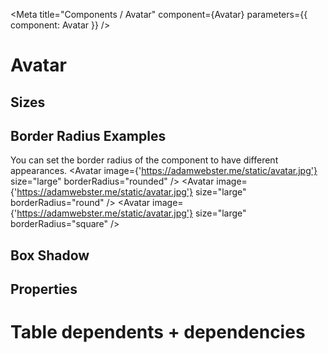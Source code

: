 

<Meta title="Components / Avatar" component={Avatar} parameters={{ component: Avatar }} />

# Avatar

## Sizes 
<Preview>
        <Avatar  image={'https://adamwebster.me/static/avatar.jpg'} size="tiny" />
    <Avatar  image={'https://adamwebster.me/static/avatar.jpg'} size="small" />
    <Avatar  image={'https://adamwebster.me/static/avatar.jpg'} size="medium" />
    <Avatar  image={'https://adamwebster.me/static/avatar.jpg'} size="large" />
</Preview>

## Border Radius Examples
You can set the border radius of the component to have different appearances.
<Preview>
    <Avatar  image={'https://adamwebster.me/static/avatar.jpg'} size="large" borderRadius="rounded" />
    <Avatar  image={'https://adamwebster.me/static/avatar.jpg'} size="large" borderRadius="round"  />
    <Avatar  image={'https://adamwebster.me/static/avatar.jpg'} size="large" borderRadius="square"  />
</Preview>

## Box Shadow
<Preview>
    <Avatar boxShadow image={'https://adamwebster.me/static/avatar.jpg'} size="large" />
</Preview>

## Properties

<Props of={Avatar} />


# Table dependents + dependencies
<DependenciesTable titleDependencies='Dependencies' titleDependents='Dependents' of={Avatar} />
